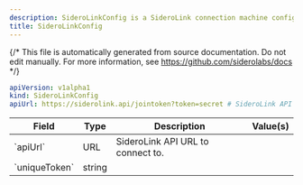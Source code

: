 ```yaml
---
description: SideroLinkConfig is a SideroLink connection machine configuration document.
title: SideroLinkConfig
---
```


{/*
This file is automatically generated from source documentation.
Do not edit manually. For more information, see https://github.com/siderolabs/docs
*/}










```yaml
apiVersion: v1alpha1
kind: SideroLinkConfig
apiUrl: https://siderolink.api/jointoken?token=secret # SideroLink API URL to connect to.
```


<table>
  <thead>
    <tr>
      <th>Field</th>
      <th>Type</th>
      <th>Description</th>
      <th>Value(s)</th>
    </tr>
  </thead>
  <tbody>
    <tr>
      <td>`apiUrl`</td>
      <td>URL</td>
      <td>SideroLink API URL to connect to.</td>
      <td></td>
    </tr>
    <tr>
      <td>`uniqueToken`</td>
      <td>string</td>
      <td></td>
      <td></td>
    </tr>
  </tbody>
</table>





